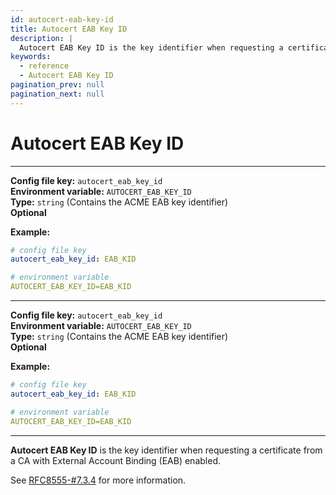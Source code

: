 ```yaml
---
id: autocert-eab-key-id
title: Autocert EAB Key ID
description: |
  Autocert EAB Key ID is the key identifier when requesting a certificate from a CA with External Account Binding enabled.
keywords:
  - reference
  - Autocert EAB Key ID
pagination_prev: null
pagination_next: null
---
```



# Autocert EAB Key ID

<Tabs>
<TabItem value="Core" label="Core">

---

**Config file key:** `autocert_eab_key_id` <br/>
**Environment variable:** `AUTOCERT_EAB_KEY_ID` <br/>
**Type:** `string` (Contains the ACME EAB key identifier) <br/>
**Optional** <br/>

**Example:**
```yaml
# config file key
autocert_eab_key_id: EAB_KID

# environment variable
AUTOCERT_EAB_KEY_ID=EAB_KID
```

</TabItem>
<TabItem value="Enterprise" label="Enterprise">

---

**Config file key:** `autocert_eab_key_id` <br/>
**Environment variable:** `AUTOCERT_EAB_KEY_ID` <br/>
**Type:** `string` (Contains the ACME EAB key identifier) <br/>
**Optional** <br/>

**Example:**
```yaml
# config file key
autocert_eab_key_id: EAB_KID

# environment variable
AUTOCERT_EAB_KEY_ID=EAB_KID
```

</TabItem>
</Tabs>

---

**Autocert EAB Key ID** is the key identifier when requesting a certificate from a CA with External Account Binding (EAB) enabled.

See [RFC8555-#7.3.4](https://datatracker.ietf.org/doc/html/rfc8555#section-7.3.4) for more information.
